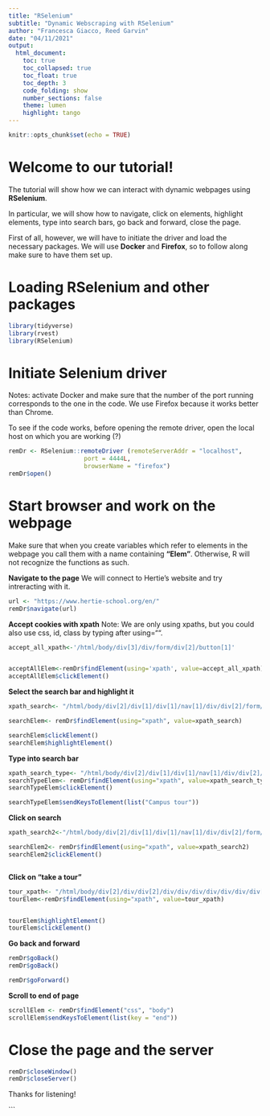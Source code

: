 ```yaml
---
title: "RSelenium"
subtitle: "Dynamic Webscraping with RSelenium"
author: "Francesca Giacco, Reed Garvin"
date: "04/11/2021"
output: 
  html_document:
    toc: true
    toc_collapsed: true
    toc_float: true
    toc_depth: 3
    code_folding: show
    number_sections: false
    theme: lumen
    highlight: tango
---
```


```r
knitr::opts_chunk$set(echo = TRUE)
```

# Welcome to our tutorial!

The tutorial will show how we can interact with dynamic webpages using **RSelenium**. 

In particular, we will show how to navigate,  click on elements,  highlight elements, type into search bars,  go back and forward,  close the page.

First of all, however, we will have to initiate the driver and load the necessary packages. 
We will use **Docker** and **Firefox**, so to follow along make sure to have them set up. 

# Loading RSelenium and other packages
```r
library(tidyverse)
library(rvest)
library(RSelenium)

```


# Initiate Selenium driver

Notes: activate Docker and make sure that the number of the port running corresponds to the one in the code. We use Firefox because it works better than Chrome. 

To see if the code works, before opening the remote driver, open the local host on which you are working (?) 
```r

remDr <- RSelenium::remoteDriver (remoteServerAddr = "localhost",
                     port = 4444L,
                     browserName = "firefox")
remDr$open()

```




# Start browser and work on the webpage

Make sure that when you create variables which refer to elements in the webpage you call them with a name containing **"Elem"**. Otherwise, R will not recognize the functions as such. 

**Navigate to the page**
We will connect to Hertie's website and try intreracting with it. 
```r
url <- "https://www.hertie-school.org/en/"
remDr$navigate(url)


```




**Accept cookies  with xpath**
Note: We are only using xpaths, but you could also use css, id, class by typing after using="".  
```r
accept_all_xpath<-'/html/body/div[3]/div/form/div[2]/button[1]'


acceptAllElem<-remDr$findElement(using='xpath', value=accept_all_xpath)
acceptAllElem$clickElement()


```




**Select the search bar and highlight it**
```r
xpath_search<- "/html/body/div[2]/div[1]/div[1]/nav[1]/div/div[2]/form/div/button[2]/span"

searchElem<- remDr$findElement(using="xpath", value=xpath_search)

searchElem$clickElement()
searchElem$highlightElement()

```





**Type into search bar**
```r
xpath_search_type<- "/html/body/div[2]/div[1]/div[1]/nav[1]/div/div[2]/form/div/input"
searchTypeElem<- remDr$findElement(using="xpath", value=xpath_search_type)
searchTypeElem$clickElement()

searchTypeElem$sendKeysToElement(list("Campus tour"))


```




**Click on search**
```r
xpath_search2<-"/html/body/div[2]/div[1]/div[1]/nav[1]/div/div[2]/form/div/button[2]"

searchElem2<- remDr$findElement(using="xpath", value=xpath_search2)
searchElem2$clickElement()



```




**Click on "take a tour"**
```r
tour_xpath<- "/html/body/div[2]/div/div[2]/div/div/div/div/div/div/div[5]/div[2]/div/a/header/h2/span"
tourElem<-remDr$findElement(using="xpath", value=tour_xpath)


tourElem$highlightElement()
tourElem$clickElement()

```




**Go back and forward**
```r
remDr$goBack() 
remDr$goBack()

remDr$goForward()

```


**Scroll to end of page**
```r
scrollElem <- remDr$findElement("css", "body")
scrollElem$sendKeysToElement(list(key = "end"))

```



# Close the page and the server
```r

remDr$closeWindow()
remDr$closeServer()

```

Thanks for listening!





```


